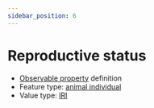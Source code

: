 ```yaml
---
sidebar_position: 6
---
```



# Reproductive status

- [Observable property](/viewers/dawe-vocabs?uri=https://linked.data.gov.au/def/nrm/e8659dca-7861-407f-b405-55576ddcc276) definition
- Feature type: [animal individual](http://linked.data.gov.au/def/tern-cv/ecb855ed-50e1-4299-8491-861759ef40b7)
- Value type: [IRI](https://w3id.org/tern/ontologies/tern/IRI)

<Example
  protocolModule="vertebrate-active"
  observableProperty="https://linked.data.gov.au/def/nrm/e8659dca-7861-407f-b405-55576ddcc276"
/>
